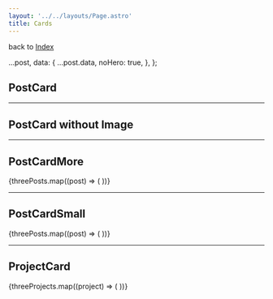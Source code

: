 ```yaml
---
layout: '../../layouts/Page.astro'
title: Cards
---
```





back to [Index](/design)


  ...post,
  data: {
    ...post.data,
    noHero: true,
  },
};


## PostCard

<div class="not-prose">
  <PostCard post={post} />
</div>

---

## PostCard without Image

<div class="not-prose">
  <PostCard post={postWithoutImage} />
</div>

---

## PostCardMore

<div class="not-prose flex gap-4">
  {threePosts.map((post) => (
    <PostCardMore post={post} />
  ))}
</div>

---

## PostCardSmall

<div class="not-prose">
  {threePosts.map((post) => (
    <PostCardSmall post={post} withImage={true} />
  ))}
</div>

---

## ProjectCard

<div class="not-prose flex gap-4">
  {threeProjects.map((project) => (
    <ProjectCard project={project} />
  ))}
</div>

